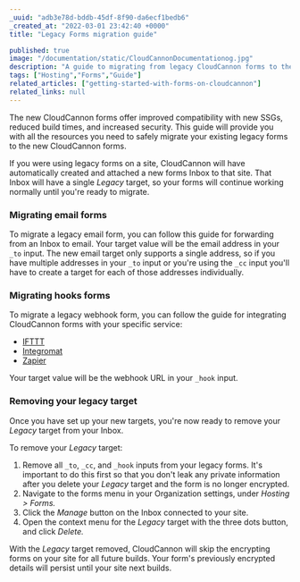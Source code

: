 ```yaml
---
_uuid: "adb3e78d-bddb-45df-8f90-da6ecf1bedb6"
_created_at: "2022-03-01 23:42:40 +0000"
title: "Legacy Forms migration guide"

published: true
image: "/documentation/static/CloudCannonDocumentationog.jpg"
description: "A guide to migrating from legacy CloudCannon forms to the new CloudCannon forms"
tags: ["Hosting","Forms","Guide"]
related_articles: ["getting-started-with-forms-on-cloudcannon"]
related_links: null
---
```


The new CloudCannon forms offer improved compatibility with new SSGs, reduced build times, and increased security. This guide will provide you with all the resources you need to safely migrate your existing legacy forms to the new CloudCannon forms.

If you were using legacy forms on a site, CloudCannon will have automatically created and attached a new forms Inbox to that site. That Inbox will have a single *Legacy* target, so your forms will continue working normally until you're ready to migrate.

### Migrating email forms
To migrate a legacy email form, you can follow this guide for forwarding from an Inbox to email. Your target value will be the email address in your `_to` input. The new email target only supports a single address, so if you have multiple addresses in your `_to` input or you're using the `_cc` input you'll have to create a target for each of those addresses individually.

### Migrating hooks forms
To migrate a legacy webhook form, you can follow the guide for integrating CloudCannon forms with your specific service:

* [IFTTT](/documentation/articles/integrating-your-forms-with-ifttt/)
* [Integromat](/documentation/articles/integrating-your-forms-with-integromat/)
* [Zapier](/documentation/articles/integrating-your-forms-with-zapier/)

Your target value will be the webhook URL in your `_hook` input.

### Removing your legacy target
Once you have set up your new targets, you're now ready to remove your *Legacy* target from your Inbox.

To remove your *Legacy* target:

1. Remove all `_to`, `_cc`, and `_hook` inputs from your legacy forms. It's important to do this first so that you don't leak any private information after you delete your *Legacy* target and the form is no longer encrypted.
2. Navigate to the forms menu in your Organization settings, under *Hosting &gt; Forms.*
3. Click the *Manage* button on the Inbox connected to your site.
4. Open the context menu for the *Legacy* target with the three dots button, and click *Delete.*

With the *Legacy* target removed, CloudCannon will skip the encrypting forms on your site for all future builds. Your form's previously encrypted details will persist until your site next builds.
